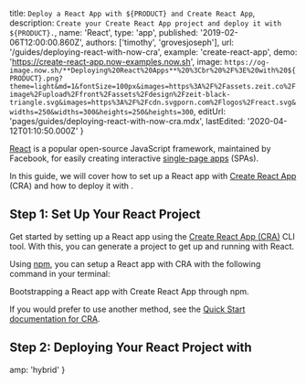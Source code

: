
  title: `Deploy a React App with ${PRODUCT} and Create React App`,
  description: `Create your Create React App project and deploy it with ${PRODUCT}.`,
  name: 'React',
  type: 'app',
  published: '2019-02-06T12:00:00.860Z',
  authors: ['timothy', 'grovesjoseph'],
  url: '/guides/deploying-react-with-now-cra',
  example: 'create-react-app',
  demo: 'https://create-react-app.now-examples.now.sh',
  image: `https://og-image.now.sh/**Deploying%20React%20Apps**%20%3Cbr%20%2F%3E%20with%20${PRODUCT}.png?theme=light&md=1&fontSize=100px&images=https%3A%2F%2Fassets.zeit.co%2Fimage%2Fupload%2Ffront%2Fassets%2Fdesign%2Fzeit-black-triangle.svg&images=https%3A%2F%2Fcdn.svgporn.com%2Flogos%2Freact.svg&widths=250&widths=300&heights=250&heights=300`,
  editUrl: 'pages/guides/deploying-react-with-now-cra.mdx',
  lastEdited: '2020-04-12T01:10:50.000Z'
}

[React](https://reactjs.org/) is a popular open-source JavaScript framework, maintained by Facebook, for easily creating interactive [single-page apps](https://en.wikipedia.org/wiki/Single-page_application) (SPAs).

In this guide, we will cover how to set up a React app with [Create React App](https://facebook.github.io/create-react-app/docs/getting-started) (CRA) and how to deploy it with [<ProductName />](/docs/v2).

## Step 1: Set Up Your React Project

Get started by setting up a React app using the [Create React App (CRA)](https://facebook.github.io/create-react-app/) CLI tool. With this, you can generate a project to get up and running with React.

Using [npm](https://www.npmjs.com), you can setup a React app with CRA with the following command in your terminal:

<Snippet dark text="npm init react-app my-react-app && cd my-react-app" />
<Caption>Bootstrapping a React app with Create React App through npm.</Caption>

If you would prefer to use another method, see the [Quick Start documentation for CRA](https://facebook.github.io/create-react-app/docs/getting-started#quick-start).

## Step 2: Deploying Your React Project with <ProductNameWrapper name={PRODUCT} />

<DeploySection meta={meta} />


  amp: 'hybrid'
}
